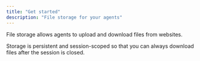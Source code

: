 ```yaml
---
title: "Get started"
description: "File storage for your agents"
---
```



File storage allows agents to upload and download files from websites.

Storage is persistent and session-scoped so that you can always download files after the session is closed.


<FileStorageBasic/>
